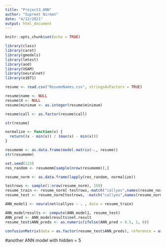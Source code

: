```yaml
---
title: "Project3_ANN"
author: "Supreet Nirman"
date: "4/12/2021"
output: html_document
---
```


```r
knitr::opts_chunk$set(echo = TRUE)

library(class)
library(caret)
library(gmodels)
library(lmtest)
library(aod)
library(VGAM)
library(neuralnet)
library(e1071)
```

```r
resume <- read.csv("ResumeNames.csv", stringsAsFactors = TRUE)

resume$name <- NULL
resume$X <- NULL
resume$minimum <- as.integer(resume$minimum)

resume$call <- as.factor(resume$call)

str(resume)
```

```r
normalize <- function(x) { 
  return((x - min(x)) / (max(x) - min(x)))
}

resumemm <- as.data.frame(model.matrix(~., resume))
str(resumemm)

set.seed(123)
res_random <- resumemm[sample(nrow(resumemm)),]

resume_norm <- as.data.frame(lapply(res_random, normalize))
```

```r
testrows <- sample(1:nrow(resume_norm), 150)
resume_train <- resume_norm[-testrows,-match("callyes",names(resume_norm))]
resume_test <- resume_norm[testrows, -match("callyes",names(resume_norm))]
```

```r
ANN_model1 <- neuralnet(callyes ~ . , data = resume_train)

ANN_modelresults <- compute(ANN_model1, resume_test)
ANN_pred <- ANN_modelresults$net.result
resume_test$ANN_preds <- as.numeric(ifelse(ANN_pred > 0.5, 1, 0))

confusionMatrix(data = as.factor(resume_test$ANN_preds), reference = as.factor(resume_test$callyes), positive = '1')
```

#another ANN model with hidden = 5
